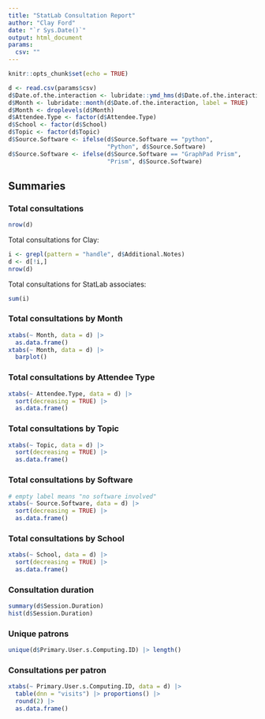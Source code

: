 ```yaml
---
title: "StatLab Consultation Report"
author: "Clay Ford"
date: "`r Sys.Date()`"
output: html_document
params:
  csv: ""
---
```


```r
knitr::opts_chunk$set(echo = TRUE)
```


```r
d <- read.csv(params$csv)
d$Date.of.the.interaction <- lubridate::ymd_hms(d$Date.of.the.interaction)
d$Month <- lubridate::month(d$Date.of.the.interaction, label = TRUE)
d$Month <- droplevels(d$Month)
d$Attendee.Type <- factor(d$Attendee.Type)
d$School <- factor(d$School)
d$Topic <- factor(d$Topic)
d$Source.Software <- ifelse(d$Source.Software == "python", 
                            "Python", d$Source.Software)
d$Source.Software <- ifelse(d$Source.Software == "GraphPad Prism", 
                            "Prism", d$Source.Software)

```

## Summaries

### Total consultations


```r
nrow(d)
```

Total consultations for Clay:

```r
i <- grepl(pattern = "handle", d$Additional.Notes)
d <- d[!i,]
nrow(d)
```

Total consultations for StatLab associates:

```r
sum(i)

```



### Total consultations by Month

```r
xtabs(~ Month, data = d) |> 
  as.data.frame()
xtabs(~ Month, data = d) |> 
  barplot()

```

### Total consultations by Attendee Type

```r
xtabs(~ Attendee.Type, data = d) |> 
  sort(decreasing = TRUE) |> 
  as.data.frame()
```


### Total consultations by Topic

```r
xtabs(~ Topic, data = d) |> 
  sort(decreasing = TRUE) |> 
  as.data.frame()
```

### Total consultations by Software

```r
# empty label means "no software involved"
xtabs(~ Source.Software, data = d) |> 
  sort(decreasing = TRUE) |> 
  as.data.frame()
```

### Total consultations by School

```r
xtabs(~ School, data = d) |> 
  sort(decreasing = TRUE) |> 
  as.data.frame()
```

### Consultation duration


```r
summary(d$Session.Duration)
hist(d$Session.Duration)
```

### Unique patrons

```r
unique(d$Primary.User.s.Computing.ID) |> length()
```

### Consultations per patron


```r
xtabs(~ Primary.User.s.Computing.ID, data = d) |> 
  table(dnn = "visits") |> proportions() |>
  round(2) |>
  as.data.frame()
```

